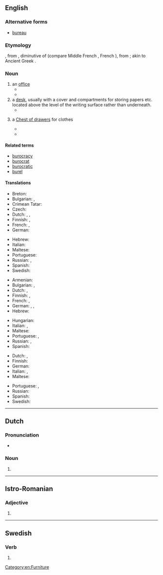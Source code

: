 {{also|buró|büro|büró|Büro}}

==English==

===Alternative forms===
* [[bureau]]

===Etymology===
{{borrowing|en|fr|bureau||desk”, earlier “coarse cloth (as desk cover), baize}}, from {{etyl|fro|en}} {{m|fro|burel||woolen cloth}}, diminutive of {{m|fro|*bure}} (compare Middle French {{m|frm|bure||coarse woolen cloth}}, French {{m|fr|bourre||hair, fluff}}), from {{etyl|LL.|en}} {{m|la|burra||wool, fluff, shaggy cloth, coarse fabric}}; akin to Ancient Greek {{m|grc|βερβέριον||shabby garment}}.

===Noun===
{{en-noun}}

# an [[office]]
#* {{quote-web|date=1998-05-13
|year=
|first=
|last=
|author=
|authorlink=
|title=More than 9000 Basotho Gold Miners Retrenched
|site=ANC Dailey News Briefing
|url=http://www.e-tools.co.za/newsbrief/1998/news0513
|archiveorg=2012-09-14
|accessdate=
|passage=… an employment '''buro''' said on Tuesday. The retrenchments took place between November last year and March 1998, the Employment '''Buro''' of Africa's regional manager, Chris Hechter said.
}}
#* {{quote-web|date=2008-02-19
|year=
|first=
|last=
|author=Alejandro López de Haro, Jr.
|authorlink=
|title=Fidel Castro Steps Down
|site=Ground Report
|url=http://www.groundreport.com/World/Fidel-Castro-Steps-Down/2855877
|archiveorg=
|accessdate=2012-09-14
|passage=… a member of both the council of ministers and the Cuban Communist Party's political '''buro'''.
}}
# a [[desk]], usually with a cover and compartments for storing papers etc. located above the level of the writing surface rather than underneath.
#* {{quote-book|year=1902
|year_published='''1998'''
|edition=HTML
|editor=
|author=Bill Arp
|title=From the Uncivil War to Date
|chapter=
|url=http://docsouth.unc.edu/fpn/arp/arp.html
|genre=
|publisher=Univ. of North Carolina
|isbn=
|page=
|passage=Mrs. Arp opens her school and stands 'em up by the '''buro''' to say their lessons.
}}
# {{lb|en|US}} a [[chest of drawers#English|Chest of drawers]] for clothes
#* {{quote-book|year=1885
|year_published='''2005'''
|edition=Online
|editor=
|author=Marietta Holley
|title=Sweet Cicely
|chapter=
|url=http://www.gutenberg.org/dirs/etext05/swcic10.txt
|genre=
|publisher=The Gutenberg Project
|isbn=
|page=
|passage=And I went up into the spare chamber, and sort o' fixed Philury's things to the best advantage; for I knew the neighbors would be in to look at 'em. And I was a standin' there as calm and happy as the '''buro''' or table, ...
}}
#* {{quote-magazine|date=
|year=1998
|month=May
|first=
|last=
|author=Phil D. Zimmerman
|coauthors=
|title=The Stratford, Connecticut, bureau table: A re-examination
|volume=153
|issue=5
|page=740
|magazine=Antiques
|publisher=
|issn=
|url=
|passage=One can only speculate about the appearance of the "New-fashion '''buro'''" advertised for sale in the Boaton Gazette of May 1, 1750.
}}

====Related terms====
* [[burocracy]]
* [[burocrat]]
* [[burocratic]]
* [[burel]]

====Translations====
{{trans-top|office}}
* Breton: {{t+|br|burev}}
* Bulgarian: {{t+|bg|кантора|f}}, {{t+|bg|бюро|n}}
* Crimean Tatar: {{t|crh|büro}}
* Czech: {{t+|cs|úřad|m}}
* Dutch: {{t+|nl|agentschap|n}}, {{t+|nl|kantoor|n}}, {{t+|nl|bureau|n}}
* Finnish: {{t+|fi|toimisto}}, {{t+|fi|virasto}}
* French: {{t+|fr|agence|f}}, {{t+|fr|bureau|m}}
* German: {{t+|de|Büro|n}}
{{trans-mid}}
* Hebrew: {{t+|he|לשכה|f|tr=lishka}}
* Italian: {{t+|it|ufficio|m}}
* Maltese: {{t|mt|uffiċċju|m}}
* Portuguese: {{t+|pt|escritório|m}}
* Russian: {{t+|ru|бюро́|n}}, {{t+|ru|конто́ра|f}}
* Spanish: {{t+|es|oficina|f}}
* Swedish: {{t+|sv|byrå|c}}
{{trans-bottom}}

{{trans-top|desk}}
* Armenian: {{t+|hy|գրասեղան}}
* Bulgarian: {{t+|bg|писалище|n}}, {{t+|bg|бюро|n}}
* Dutch: {{t+|nl|bureau|n}}, {{t|nl|bureel|n}}
* Finnish: {{t+|fi|työpöytä}}, {{t+|fi|kirjoituspöytä}}
* French: {{t+|fr|secrétaire|m}}, {{t+|fr|bureau|m}}
* German: {{t+|de|Sekretär|m}}, {{t+|de|Schreibtisch|m}}, {{t+|de|Büro|n}}
* Hebrew: {{t+|he|שולחן|sc=Hebr}}
{{trans-mid}}
* Hungarian: {{t|hu|szekreter}}
* Italian: {{t+|it|scrivania|f}}, {{t+|it|scrittoio|m}}
* Maltese: {{t|mt|skrivanija}}
* Portuguese: {{t+|pt|mesa}}, {{t+|pt|escrivaninha}}
* Russian: {{t+|ru|бюро́|n}}, {{qualifier|colloquial}} {{t+|ru|конто́рка|f}}
* Spanish: {{t+|es|escritorio|m}}
{{trans-bottom}}

{{trans-top|chest of drawers for clothes}}
* Dutch: {{t+|nl|kledingkast|f|m}}, {{t+|nl|kast|f|m}}
* Finnish: {{t+|fi|lipasto}}
* German: {{t+|de|Kommode|f}}
* Italian: {{t+|it|cassettone}}, {{t+|it|comò}}
* Maltese: {{t|mt|burò}}
{{trans-mid}}
* Portuguese: {{t+|pt|cômoda|f}}, {{t|pt|cômodas|f-p}}
* Russian: {{t+|ru|комо́д|m}}
* Spanish: {{t+|es|cómoda|f}}
* Swedish: {{t+|sv|byrå|c}}
{{trans-bottom}}

[[Category:en:Furniture]]

----

==Dutch==

===Pronunciation===
* {{audio|Nl-buro.ogg|Audio|lang=nl}}

===Noun===
{{nl-noun|n|-'s|burootje}}

# {{nonstandard spelling of|bureau|lang=nl}}

----

==Istro-Romanian==

===Adjective===
{{head|ruo|adjective form|g=n}}

# {{neuter singular of|bur|lang=ruo}}

----

==Swedish==

===Verb===
{{head|sv|verb form}}

# {{sv-verb-form-past|bära|plural of=bar}}